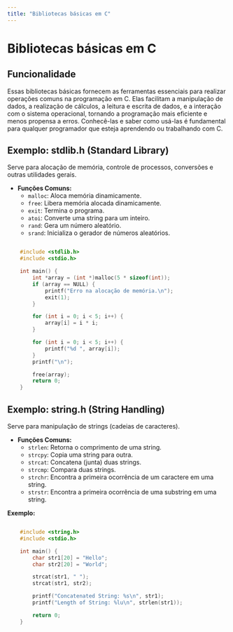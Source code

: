 ```yaml
---
title: "Bibliotecas básicas em C"
---
```


# Bibliotecas básicas em C

## Funcionalidade

Essas bibliotecas básicas fornecem as ferramentas essenciais para realizar operações comuns na programação em C. Elas facilitam a manipulação de dados, a realização de cálculos, a leitura e escrita de dados, e a interação com o sistema operacional, tornando a programação mais eficiente e menos propensa a erros. Conhecê-las e saber como usá-las é fundamental para qualquer programador que esteja aprendendo ou trabalhando com C.

## Exemplo: stdlib.h (Standard Library)

Serve para alocação de memória, controle de processos, conversões e outras utilidades gerais.

- **Funções Comuns:**
  - `malloc`: Aloca memória dinamicamente.
  - `free`: Libera memória alocada dinamicamente.
  - `exit`: Termina o programa.
  - `atoi`: Converte uma string para um inteiro.
  - `rand`: Gera um número aleatório.
  - `srand`: Inicializa o gerador de números aleatórios.

```c

    #include <stdlib.h>
    #include <stdio.h>

    int main() {
        int *array = (int *)malloc(5 * sizeof(int));
        if (array == NULL) {
            printf("Erro na alocação de memória.\n");
            exit(1);
        }

        for (int i = 0; i < 5; i++) {
            array[i] = i * i;
        }

        for (int i = 0; i < 5; i++) {
            printf("%d ", array[i]);
        }
        printf("\n");

        free(array);
        return 0;
    }

```

## Exemplo: string.h (String Handling)

Serve para manipulação de strings (cadeias de caracteres).

- **Funções Comuns:**
  - `strlen`: Retorna o comprimento de uma string.
  - `strcpy`: Copia uma string para outra.
  - `strcat`: Concatena (junta) duas strings.
  - `strcmp`: Compara duas strings.
  - `strchr`: Encontra a primeira ocorrência de um caractere em uma string.
  - `strstr`: Encontra a primeira ocorrência de uma substring em uma string.

**Exemplo:**

```c

    #include <string.h>
    #include <stdio.h>

    int main() {
        char str1[20] = "Hello";
        char str2[20] = "World";

        strcat(str1, " ");
        strcat(str1, str2);

        printf("Concatenated String: %s\n", str1);
        printf("Length of String: %lu\n", strlen(str1));

        return 0;
    }

```
